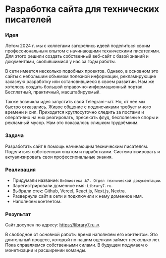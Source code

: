 
# Разработка сайта для технических писателей

<Steps>

### Идея

Летом 2024 г. мы с коллегами загорелись идеей поделиться своим профессиональным опытом с начинающими техническими писателями. Для этого решили создать собственный веб-сайт с базой знаний и документами, скопившимися у нас за годы работы. 

В сети имеется несколько подобных проектов. Однако, в основном это сайты с небольшим объемом полезной информации, рекламирующие заказную разработку или остановившиеся в своем развитии. Нам же хотелось создать большой справочно-информационный портал. Бесплатный, практичный, масштабируемый.

Также возникла идея запустить свой Telegram-чат. Но, от нее мы быстро отказались. Живое общение с подписчиками требует много времени и сил. Приходится круглосуточно следить за постами и оперативно на них реагировать, пресекать флуд, бесполезные споры и рекламный мусор. Нам это показалось слишком трудоёмким. 

### Задача

Разработать сайт в помощь начинающим техническим писателям. Поделиться собственным опытом и наработками. Систематизировать и актуализировать свои профессиональные знания. 

### Реализация

- Придумали название: `Библиотека №7. Отдел технической документации`.
- Зарегистрировали доменное имя: `Library7.ru`.
- Выбрали стек: Github, Vercel, React.js, Next.js, Nextra.
- Развернули сайт в сети и подключили к нему доменное имя.
- Наполняем контентом.

### Результат

Сайт досупен по адресу: [https://library7.ru ↗](https://library7.ru).

В свободное от основной работы время наполняем его контентом. Это длительный процесс, который по нашим оценкам займет несколько лет. Пока справляемся собственными силами. В будущем подумаем о монетизации и расширении команды.

</Steps>